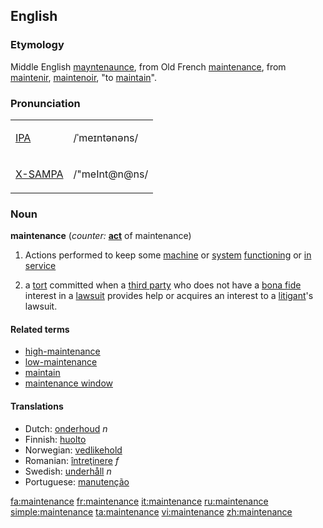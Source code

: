 ==English==
===Etymology===
Middle English [[mayntenaunce]], from Old French [[maintenance]], from [[maintenir]], [[maintenoir]], "to [[maintain]]".  

=== Pronunciation===
{| border=1 cellpadding=5
| [[w:IPA|IPA]] || /ˈmeɪntənəns/
|-
| [[w:X-SAMPA|X-SAMPA]] || /"meInt@n@ns/
|}

=== Noun ===
'''maintenance''' (''counter:'' '''[[act]]''' of maintenance)
#Actions performed to keep some [[machine]] or [[system]] [[functioning]] or [[in service]]
#{{law}} a [[tort]] committed when a [[third party]] who does not have a [[bona fide]] interest in a [[lawsuit]] provides help or acquires an interest to a [[litigant]]'s lawsuit.

==== Related terms ====
*[[high-maintenance]]
*[[low-maintenance]]
*[[maintain]]
*[[maintenance window]]

==== Translations ====
*Dutch: [[onderhoud]] ''n''
*Finnish: [[huolto]]
*Norwegian: [[vedlikehold]]
*Romanian: [[întreţinere]] ''f''
*Swedish: [[underhåll]] ''n''
*Portuguese: [[manutenção]]

[[fa:maintenance]]
[[fr:maintenance]]
[[it:maintenance]]
[[ru:maintenance]]
[[simple:maintenance]]
[[ta:maintenance]]
[[vi:maintenance]]
[[zh:maintenance]]